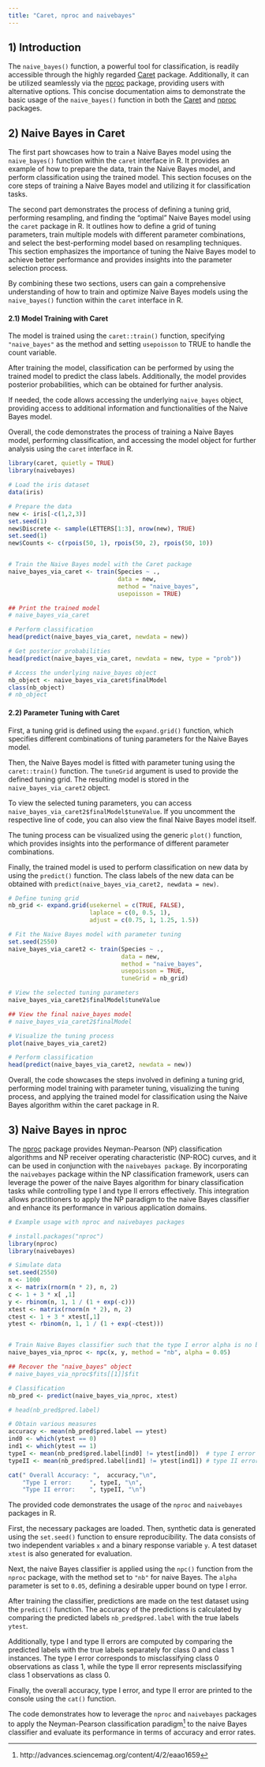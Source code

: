 ```yaml
---
title: "Caret, nproc and naivebayes"
---
```


## 1) Introduction

The `naive_bayes()` function, a powerful tool for classification, is readily accessible through the highly regarded [Caret](https://cran.r-project.org/web/packages/caret/index.html) package. Additionally, it can be utilized seamlessly via the [nproc](https://cran.r-project.org/web/packages/nproc/) package, providing users with alternative options. This concise documentation aims to demonstrate the basic usage of the `naive_bayes()` function in both the [Caret](https://cran.r-project.org/web/packages/caret/index.html) and [nproc](https://cran.r-project.org/web/packages/nproc/) packages.


## 2) Naive Bayes in Caret

The first part showcases how to train a Naive Bayes model using the `naive_bayes()` function within the `caret` interface in R. It provides an example of how to prepare the data, train the Naive Bayes model, and perform classification using the trained model. This section focuses on the core steps of training a Naive Bayes model and utilizing it for classification tasks.

The second part demonstrates the process of defining a tuning grid, performing resampling, and finding the "optimal" Naive Bayes model using the `caret` package in R. It outlines how to define a grid of tuning parameters, train multiple models with different parameter combinations, and select the best-performing model based on resampling techniques. This section emphasizes the importance of tuning the Naive Bayes model to achieve better performance and provides insights into the parameter selection process.

By combining these two sections, users can gain a comprehensive understanding of how to train and optimize Naive Bayes models using the `naive_bayes()` function within the `caret` interface in R.

#### 2.1) Model Training with Caret

The model is trained using the `caret::train()` function, specifying `"naive_bayes"` as the method and setting `usepoisson` to TRUE to handle the count variable.

After training the model, classification can be performed by using the trained model to predict the class labels. Additionally, the model provides posterior probabilities, which can be obtained for further analysis.

If needed, the code allows accessing the underlying `naive_bayes` object, providing access to additional information and functionalities of the Naive Bayes model.

Overall, the code demonstrates the process of training a Naive Bayes model, performing classification, and accessing the model object for further analysis using the `caret` interface in R.

```r
library(caret, quietly = TRUE)
library(naivebayes)

# Load the iris dataset
data(iris)

# Prepare the data
new <- iris[-c(1,2,3)]
set.seed(1)
new$Discrete <- sample(LETTERS[1:3], nrow(new), TRUE) 
set.seed(1)
new$Counts <- c(rpois(50, 1), rpois(50, 2), rpois(50, 10)) 


# Train the Naive Bayes model with the Caret package
naive_bayes_via_caret <- train(Species ~ ., 
                               data = new, 
                               method = "naive_bayes", 
                               usepoisson = TRUE)

## Print the trained model
# naive_bayes_via_caret

# Perform classification
head(predict(naive_bayes_via_caret, newdata = new))

# Get posterior probabilities
head(predict(naive_bayes_via_caret, newdata = new, type = "prob"))

# Access the underlying naive_bayes object
nb_object <- naive_bayes_via_caret$finalModel
class(nb_object)
# nb_object
```

#### 2.2) Parameter Tuning with Caret

First, a tuning grid is defined using the `expand.grid()` function, which specifies different combinations of tuning parameters for the Naive Bayes model.

Then, the Naive Bayes model is fitted with parameter tuning using the `caret::train()` function. The `tuneGrid` argument is used to provide the defined tuning grid. The resulting model is stored in the `naive_bayes_via_caret2` object.

To view the selected tuning parameters, you can access `naive_bayes_via_caret2$finalModel$tuneValue`. If you uncomment the respective line of code, you can also view the final Naive Bayes model itself.

The tuning process can be visualized using the generic `plot()` function, which provides insights into the performance of different parameter combinations.

Finally, the trained model is used to perform classification on new data by using the `predict()` function. The class labels of the new data can be obtained with `predict(naive_bayes_via_caret2, newdata = new)`.


```r

# Define tuning grid 
nb_grid <- expand.grid(usekernel = c(TRUE, FALSE),
                       laplace = c(0, 0.5, 1), 
                       adjust = c(0.75, 1, 1.25, 1.5))

# Fit the Naive Bayes model with parameter tuning
set.seed(2550)
naive_bayes_via_caret2 <- train(Species ~ ., 
                                data = new, 
                                method = "naive_bayes",
                                usepoisson = TRUE,
                                tuneGrid = nb_grid)

# View the selected tuning parameters
naive_bayes_via_caret2$finalModel$tuneValue

## View the final naive_bayes model
# naive_bayes_via_caret2$finalModel

# Visualize the tuning process
plot(naive_bayes_via_caret2)

# Perform classification 
head(predict(naive_bayes_via_caret2, newdata = new))
```

Overall, the code showcases the steps involved in defining a tuning grid, performing model training with parameter tuning, visualizing the tuning process, and applying the trained model for classification using the Naive Bayes algorithm within the caret package in R.


## 3) Naive Bayes in nproc

The [nproc](https://cran.r-project.org/web/packages/nproc/) package provides Neyman-Pearson (NP) classification algorithms and NP receiver operating characteristic (NP-ROC) curves, and it can be used in conjunction with the `naivebayes package`. By incorporating the `naivebayes` package within the NP classification framework, users can leverage the power of the naive Bayes algorithm for binary classification tasks while controlling type I and type II errors effectively. This integration allows practitioners to apply the NP paradigm to the naive Bayes classifier and enhance its performance in various application domains.


```r
# Example usage with nproc and naivebayes packages

# install.packages("nproc")
library(nproc)
library(naivebayes)

# Simulate data
set.seed(2550)
n <- 1000
x <- matrix(rnorm(n * 2), n, 2)
c <- 1 + 3 * x[ ,1]
y <- rbinom(n, 1, 1 / (1 + exp(-c)))
xtest <- matrix(rnorm(n * 2), n, 2)
ctest <- 1 + 3 * xtest[,1]
ytest <- rbinom(n, 1, 1 / (1 + exp(-ctest)))


# Train Naive Bayes classifier such that the type I error alpha is no bigger than 5%
naive_bayes_via_nproc <- npc(x, y, method = "nb", alpha = 0.05)

## Recover the "naive_bayes" object
# naive_bayes_via_nproc$fits[[1]]$fit

# Classification
nb_pred <- predict(naive_bayes_via_nproc, xtest)

# head(nb_pred$pred.label)

# Obtain various measures
accuracy <- mean(nb_pred$pred.label == ytest)
ind0 <- which(ytest == 0)
ind1 <- which(ytest == 1)
typeI <- mean(nb_pred$pred.label[ind0] != ytest[ind0])  # type I error on test set
typeII <- mean(nb_pred$pred.label[ind1] != ytest[ind1]) # type II error on test set

cat(" Overall Accuracy: ",  accuracy,"\n",
    "Type I error:     ", typeI, "\n",
    "Type II error:    ", typeII, "\n")
```


The provided code demonstrates the usage of the `nproc` and `naivebayes` packages in R.

First, the necessary packages are loaded. Then, synthetic data is generated using the `set.seed()` function to ensure reproducibility. The data consists of two independent variables `x` and a binary response variable `y`. A test dataset `xtest` is also generated for evaluation.

Next, the naive Bayes classifier is applied using the `npc()` function from the `nproc` package, with the method set to `"nb"` for naive Bayes. The `alpha` parameter is set to `0.05`, defining a desirable upper bound on type I error.

After training the classifier, predictions are made on the test dataset using the `predict()` function. The accuracy of the predictions is calculated by comparing the predicted labels `nb_pred$pred.label` with the true labels `ytest`.

Additionally, type I and type II errors are computed by comparing the predicted labels with the true labels separately for class 0 and class 1 instances. The type I error corresponds to misclassifying class 0 observations as class 1, while the type II error represents misclassifying class 1 observations as class 0.

Finally, the overall accuracy, type I error, and type II error are printed to the console using the `cat()` function.

The code demonstrates how to leverage the `nproc` and `naivebayes` packages to apply the Neyman-Pearson classification paradigm^[http://advances.sciencemag.org/content/4/2/eaao1659] to the naive Bayes classifier and evaluate its performance in terms of accuracy and error rates.
